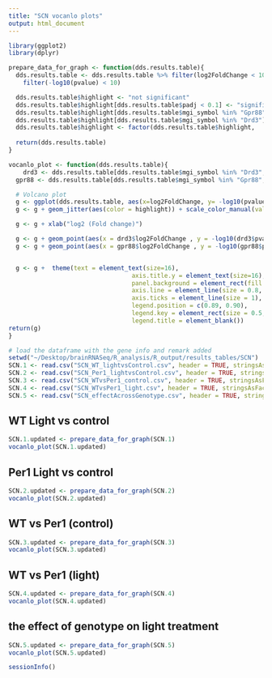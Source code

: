 ```yaml
---
title: "SCN vocanlo plots"
output: html_document
---
```


```r
library(ggplot2)
library(dplyr)

prepare_data_for_graph <- function(dds.results.table){
  dds.results.table <- dds.results.table %>% filter(log2FoldChange < 10 & log2FoldChange > -10) %>%
	filter(-log10(pvalue) < 10)

  dds.results.table$highlight <- "not significant"
  dds.results.table$highlight[dds.results.table$padj < 0.1] <- "significant"
  dds.results.table$highlight[dds.results.table$mgi_symbol %in% "Gpr88"] <- "Gpr88"
  dds.results.table$highlight[dds.results.table$mgi_symbol %in% "Drd3"] <- "Drd3"
  dds.results.table$highlight <- factor(dds.results.table$highlight, 
																			  levels = c("not significant", "significant", "Drd3", "Gpr88"))
  return(dds.results.table)
}

```

```r

vocanlo_plot <- function(dds.results.table){
	drd3 <- dds.results.table[dds.results.table$mgi_symbol %in% "Drd3",]
  gpr88 <- dds.results.table[dds.results.table$mgi_symbol %in% "Gpr88",]

  # Volcano plot
  g <- ggplot(dds.results.table, aes(x=log2FoldChange, y= -log10(pvalue)))
  g <- g + geom_jitter(aes(color = highlight)) + scale_color_manual(values = c("grey", "black", "red", "green"))

  g <- g + xlab("log2 (Fold change)")

  g <- g + geom_point(aes(x = drd3$log2FoldChange , y = -log10(drd3$pvalue)), color = "red")
  g <- g + geom_point(aes(x = gpr88$log2FoldChange , y = -log10(gpr88$pvalue)), color = "green")


  g <- g +  theme(text = element_text(size=16),
								  axis.title.y = element_text(size=16),
								  panel.background = element_rect(fill = NA),
								  axis.line = element_line(size = 0.8, colour = "black"),
								  axis.ticks = element_line(size = 1),
								  legend.position = c(0.89, 0.90),
								  legend.key = element_rect(size = 0.5, fill = "white", colour = "black"),
								  legend.title = element_blank()) 
return(g)
}
```

```r
# load the dataframe with the gene info and remark added
setwd("~/Desktop/brainRNASeq/R_analysis/R_output/results_tables/SCN")
SCN.1 <- read.csv("SCN_WT_lightvsControl.csv", header = TRUE, stringsAsFactors = FALSE)
SCN.2 <- read.csv("SCN_Per1_lightvsControl.csv", header = TRUE, stringsAsFactors = FALSE)
SCN.3 <- read.csv("SCN_WTvsPer1_control.csv", header = TRUE, stringsAsFactors = FALSE)
SCN.4 <- read.csv("SCN_WTvsPer1_light.csv", header = TRUE, stringsAsFactors = FALSE)
SCN.5 <- read.csv("SCN_effectAcrossGenotype.csv", header = TRUE, stringsAsFactors = FALSE)
```

## WT Light vs control
```r
SCN.1.updated <- prepare_data_for_graph(SCN.1)
vocanlo_plot(SCN.1.updated)
```

## Per1 Light vs control
```r
SCN.2.updated <- prepare_data_for_graph(SCN.2)
vocanlo_plot(SCN.2.updated)
```

## WT vs Per1 (control)
```r
SCN.3.updated <- prepare_data_for_graph(SCN.3)
vocanlo_plot(SCN.3.updated)
```

## WT vs Per1 (light)
```r
SCN.4.updated <- prepare_data_for_graph(SCN.4)
vocanlo_plot(SCN.4.updated)
```

## the effect of genotype on light treatment
```r
SCN.5.updated <- prepare_data_for_graph(SCN.5)
vocanlo_plot(SCN.5.updated)
```

```r
sessionInfo()
```

